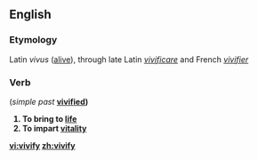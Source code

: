 ==English==
===Etymology===
Latin ''vivus'' ([[alive]]), through late Latin ''[[vivificare]]'' and French ''[[vivifier]]''

===Verb=== (<i>simple past</i> <b>[[vivified]])
#To bring to [[life]]
#To impart [[vitality]]

[[vi:vivify]]
[[zh:vivify]]